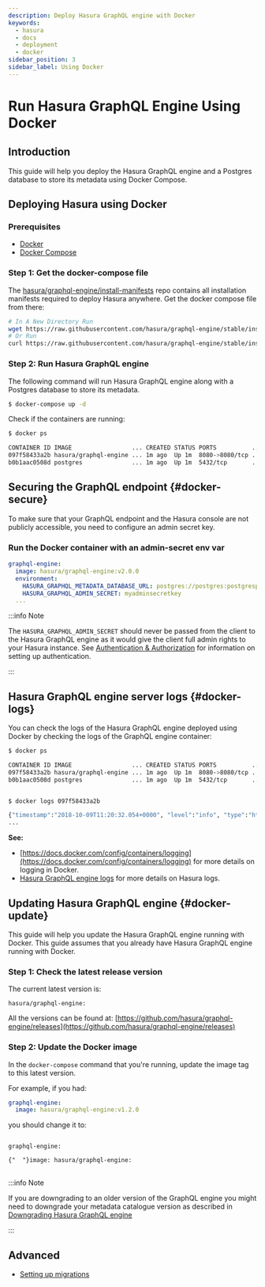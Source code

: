 ```yaml
---
description: Deploy Hasura GraphQL engine with Docker
keywords:
  - hasura
  - docs
  - deployment
  - docker
sidebar_position: 3
sidebar_label: Using Docker
---
```



# Run Hasura GraphQL Engine Using Docker

## Introduction

This guide will help you deploy the Hasura GraphQL engine and a Postgres
database to store its metadata using Docker Compose.

## Deploying Hasura using Docker

### Prerequisites

-   [Docker](https://docs.docker.com/install/)
-   [Docker Compose](https://docs.docker.com/compose/install/)

### Step 1: Get the docker-compose file

The
[hasura/graphql-engine/install-manifests](https://github.com/hasura/graphql-engine/tree/stable/install-manifests)
repo contains all installation manifests required to deploy Hasura
anywhere. Get the docker compose file from there:

```bash
# In A New Directory Run
wget https://raw.githubusercontent.com/hasura/graphql-engine/stable/install-manifests/docker-compose/docker-compose.yaml
# Or Run
curl https://raw.githubusercontent.com/hasura/graphql-engine/stable/install-manifests/docker-compose/docker-compose.yaml -o docker-compose.yml
```

### Step 2: Run Hasura GraphQL engine

The following command will run Hasura GraphQL engine along with a
Postgres database to store its metadata.

```bash
$ docker-compose up -d
```

Check if the containers are running:

```bash
$ docker ps

CONTAINER ID IMAGE                 ... CREATED STATUS PORTS          ...
097f58433a2b hasura/graphql-engine ... 1m ago  Up 1m  8080->8080/tcp ...
b0b1aac0508d postgres              ... 1m ago  Up 1m  5432/tcp       ...
```

## Securing the GraphQL endpoint {#docker-secure}

To make sure that your GraphQL endpoint and the Hasura console are not
publicly accessible, you need to configure an admin secret key.

### Run the Docker container with an admin-secret env var

```yaml {5}
graphql-engine:
  image: hasura/graphql-engine:v2.0.0
  environment:
    HASURA_GRAPHQL_METADATA_DATABASE_URL: postgres://postgres:postgrespassword@postgres:5432/postgres
    HASURA_GRAPHQL_ADMIN_SECRET: myadminsecretkey
  ...
```

:::info Note

The `HASURA_GRAPHQL_ADMIN_SECRET` should never be passed from the client
to the Hasura GraphQL engine as it would give the client full admin
rights to your Hasura instance. See [Authentication & Authorization](/auth/index.mdx) for information on setting up
authentication.

:::

<!--
.. hiding this as it mixes auth for the data plane with auth for the control plane and might be confusing

  .. admonition:: Using collaborators as an alternative to Hasura Admin Secret sharing with Hasura Cloud
    :class: dhc

    Hasura Cloud offers console collaborators which avoids sharing the `HASURA-ADMIN-SECRET` with those that shouldn't have unrestricted access to your project. For more information about collaborator management, see :ref:`Collaborators in Hasura Cloud <manage_project_collaborators>`.
-->

## Hasura GraphQL engine server logs {#docker-logs}

You can check the logs of the Hasura GraphQL engine deployed using
Docker by checking the logs of the GraphQL engine container:

```bash
$ docker ps

CONTAINER ID IMAGE                 ... CREATED STATUS PORTS          ...
097f58433a2b hasura/graphql-engine ... 1m ago  Up 1m  8080->8080/tcp ...
b0b1aac0508d postgres              ... 1m ago  Up 1m  5432/tcp       ...


$ docker logs 097f58433a2b

{"timestamp":"2018-10-09T11:20:32.054+0000", "level":"info", "type":"http-log", "detail":{"status":200, "query_hash":"01640c6dd131826cff44308111ed40d7fbd1cbed", "http_version":"HTTP/1.1", "query_execution_time":3.0177627e-2, "request_id":null, "url":"/v1/graphql", "user":{"x-hasura-role":"admin"}, "ip":"127.0.0.1", "response_size":209329, "method":"POST", "detail":null}}
...
```

**See:**

-   [https://docs.docker.com/config/containers/logging](https://docs.docker.com/config/containers/logging) for more details
    on logging in Docker.
-   [Hasura GraphQL engine logs](/deployment/logging.mdx) for more details on Hasura logs.

## Updating Hasura GraphQL engine {#docker-update}

This guide will help you update the Hasura GraphQL engine running with
Docker. This guide assumes that you already have Hasura GraphQL engine
running with Docker.

### Step 1: Check the latest release version

The current latest version is:

<code>hasura/graphql-engine:<LatestRelease /></code>

All the versions can be found at:
[https://github.com/hasura/graphql-engine/releases](https://github.com/hasura/graphql-engine/releases)

### Step 2: Update the Docker image

In the `docker-compose` command that you're running, update the image
tag to this latest version.

For example, if you had:

```yaml
graphql-engine:
  image: hasura/graphql-engine:v1.2.0
```

you should change it to:

<pre>
<code>
graphql-engine:<br/>
{"  "}image: hasura/graphql-engine:<LatestRelease />
</code>
</pre>


:::info Note

If you are downgrading to an older version of the GraphQL engine you
might need to downgrade your metadata catalogue version as described in
[Downgrading Hasura GraphQL engine](/deployment/downgrading.mdx)

:::

## Advanced

-   [Setting up migrations](/migrations-metadata-seeds/migrations-metadata-setup.mdx)
